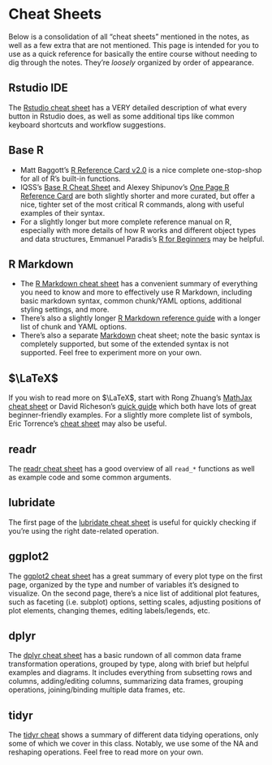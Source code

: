 

# Cheat Sheets

Below is a consolidation of all "cheat sheets" mentioned in the notes, as well as a few extra that are not mentioned. This page is intended for you to use as a quick reference for basically the entire course without needing to dig through the notes. They're *loosely* organized by order of appearance.


## Rstudio IDE

The [Rstudio cheat sheet](https://rstudio.github.io/cheatsheets/rstudio-ide.pdf) has a VERY detailed description of what every button in Rstudio does, as well as some additional tips like common keyboard shortcuts and workflow suggestions.


## Base R

 - Matt Baggott's [R Reference Card v2.0](https://cran.r-project.org/doc/contrib/Baggott-refcard-v2.pdf) is a nice complete one-stop-shop for all of R's built-in functions.
 - IQSS's [Base R Cheat Sheet](https://iqss.github.io/dss-workshops/R/Rintro/base-r-cheat-sheet.pdf) and Alexey Shipunov's [One Page R Reference Card](https://herba.msu.ru/shipunov/school/biol_240/en/supp/refcard/rrefc_en.pdf) are both slightly shorter and more curated, but offer a nice, tighter set of the most critical R commands, along with useful examples of their syntax.
 - For a slightly longer but more complete reference manual on R, especially with more details of how R works and different object types and data structures, Emmanuel Paradis's [R for Beginners](https://cran.r-project.org/doc/contrib/Paradis-rdebuts_en.pdf) may be helpful.


## R Markdown

 - The [R Markdown cheat sheet](https://rstudio.github.io/cheatsheets/rmarkdown.pdf) has a convenient summary of everything you need to know and more to effectively use R Markdown, including basic markdown syntax, common chunk/YAML options, additional styling settings, and more.
 - There's also a slightly longer [R Markdown reference guide](https://www.rstudio.com/wp-content/uploads/2015/03/rmarkdown-reference.pdf) with a longer list of chunk and YAML options.
 - There's also a separate [Markdown](https://markdownguide.offshoot.io/cheat-sheet) cheat sheet; note the basic syntax is completely supported, but some of the extended syntax is not supported. Feel free to experiment more on your own.


## $\LaTeX$

If you wish to read more on $\LaTeX$, start with Rong Zhuang's [MathJax cheat sheet](https://jojozhuang.github.io/tutorial/mathjax-cheat-sheet-for-mathematical-notation) or David Richeson's [quick guide](https://users.dickinson.edu/~richesod/latex/latexcheatsheet.pdf) which both have lots of great beginner-friendly examples. For a slightly more complete list of symbols, Eric Torrence's [cheat sheet](https://pages.uoregon.edu/torrence/391/labs/LaTeX-cheat-sheet.pdf) may also be useful. 


## readr

The [readr cheat sheet](https://rstudio.github.io/cheatsheets/data-import.pdf) has a good overview of all `read_*` functions as well as example code and some common arguments.


## lubridate

The first page of the [lubridate cheat sheet](https://rstudio.github.io/cheatsheets/lubridate.pdf) is useful for quickly checking if you're using the right date-related operation.


## ggplot2

The [ggplot2 cheat sheet](https://rstudio.github.io/cheatsheets/data-visualization.pdf) has a great summary of every plot type on the first page, organized by the type and number of variables it's designed to visualize. On the second page, there's a nice list of additional plot features, such as faceting (i.e. subplot) options, setting scales, adjusting positions of plot elements, changing themes, editing labels/legends, etc.


## dplyr

The [dplyr cheat sheet](https://rstudio.github.io/cheatsheets/data-transformation.pdf) has a basic rundown of all common data frame transformation operations, grouped by type, along with brief but helpful examples and diagrams. It includes everything from subsetting rows and columns, adding/editing columns, summarizing data frames, grouping operations, joining/binding multiple data frames, etc.


## tidyr

The [tidyr cheat](https://rstudio.github.io/cheatsheets/tidyr.pdf) shows a summary of different data tidying operations, only some of which we cover in this class. Notably, we use some of the NA and reshaping operations. Feel free to read more on your own.



<!--
https://rstudio.github.io/cheatsheets/
-->
